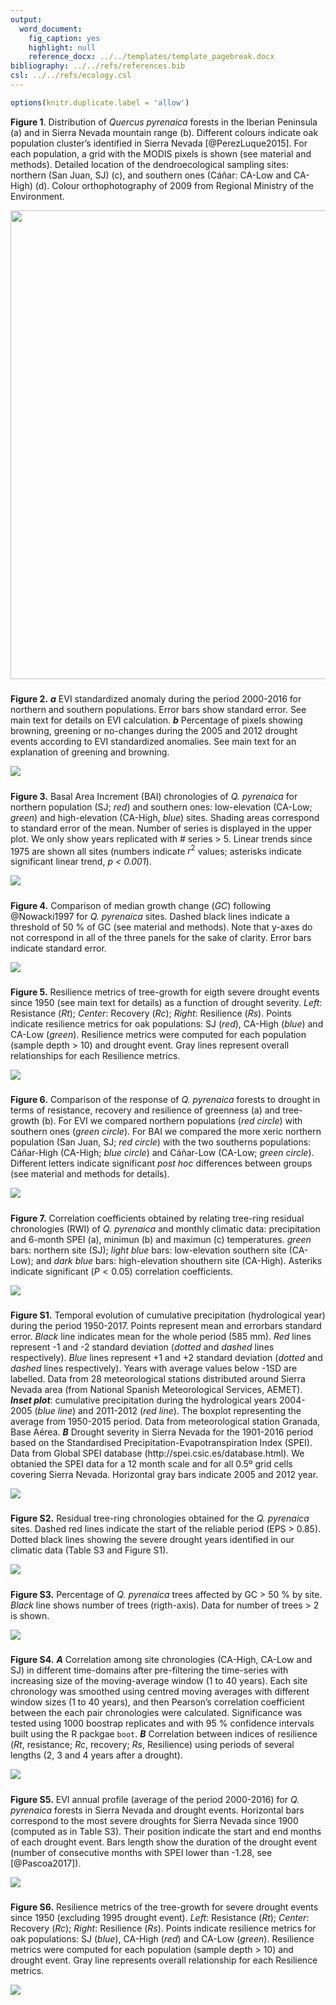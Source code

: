 ```yaml
---
output:
  word_document:
    fig_caption: yes
    highlight: null
    reference_docx: ../../templates/template_pagebreak.docx
bibliography: ../../refs/references.bib
csl: ../../refs/ecology.csl
---
```



```r
options(knitr.duplicate.label = 'allow')
```

**Figure 1**. Distribution of *Quercus pyrenaica* forests in the Iberian Peninsula (a) and in Sierra Nevada mountain range (b). Different colours indicate oak population cluster's identified in Sierra Nevada [@PerezLuque2015]. For each population, a grid with the MODIS pixels is shown (see material and methods). Detailed location of the dendroecological sampling sites: northern (San Juan, SJ) (c), and southern ones (Cáñar: CA-Low and CA-High) (d). Colour orthophotography of 2009 from Regional Ministry of the Environment.

![](../../out/fig/geomap/mapa_situacion_v2.jpg){height=750px}

##### 

**Figure 2.** ***a*** EVI standardized anomaly during the period 2000-2016 for northern and southern populations. Error bars show standard error. See main text for details on EVI calculation. ***b*** Percentage of pixels showing browning, greening or no-changes during the 2005 and 2012 drought events according to EVI standardized anomalies. See main text for an explanation of greening and browning. 

![](../../man/figures/svg/fig_2ab.jpg)


##### 

**Figure 3.** Basal Area Increment (BAI) chronologies of *Q. pyrenaica* for northern population (SJ; *red*) and southern ones: low-elevation (CA-Low; *green*) and high-elevation (CA-High, *blue*) sites. Shading areas correspond to standard error of the mean. Number of series is displayed in the upper plot. We only show years replicated with # series > 5. Linear trends since 1975 are shown all sites (numbers indicate $r^2$ values; asterisks indicate significant linear trend, *p < 0.001*).


![](../../man/figures/svg/fig_4.jpg)

##### 

**Figure 4.** Comparison of median growth change ($GC$) following @Nowacki1997 for *Q. pyrenaica* sites. Dashed black lines indicate a threshold of 50 % of GC (see material and methods). Note that y-axes do not correspond in all of the three panels for the sake of clarity. Error bars indicate standard error. 

![](../../man/figures/svg/fig_5.jpg)

#####

**Figure 5.** Resilience metrics of tree-growth for eigth severe drought events since 1950 (see main text for details) as a function of drought severity. *Left*: Resistance (*Rt*); *Center*: Recovery (*Rc*); *Right*: Resilience (*Rs*). Points indicate resilience metrics for oak populations: SJ (*red*), CA-High (*blue*) and CA-Low (*green*). Resilience metrics were computed for each population (sample depth > 10) and drought event. Gray lines represent overall relationships for each Resilience metrics.

![](../../man/figures/svg/fig_6.jpg)

#####

**Figure 6.** Comparison of the response of  *Q. pyrenaica* forests to drought in terms of resistance, recovery and resilience of greenness (a) and tree-growth (b). For EVI we compared northern populations (*red circle*) with southern ones (*green circle*). For BAI we compared the more xeric northern population (San Juan, SJ; *red circle*) with the two southerns populations: Cáñar-High (CA-High; *blue circle*) and Cáñar-Low (CA-Low; *green circle*). Different letters indicate significant *post hoc* differences between groups (see material and methods for details). 

![](../../man/figures/svg/fig_7.jpg)

#####

**Figure 7.** Correlation coefficients obtained by relating tree-ring residual chronologies (RWI) of *Q. pyrenaica* and monthly climatic data: precipitation and 6-month SPEI (a), minimun (b) and maximun (c) temperatures. *green* bars: northern site (SJ); *light blue* bars: low-elevation southern site (CA-Low); and *dark blue* bars: high-elevation shouthern site (CA-High). Asteriks indicate significant ($P < 0.05$) correlation coefficients. 

![](../../man/figures/svg/fig_8.jpg)

##### 

**Figure S1.** Temporal evolution of cumulative precipitation (hydrological year) during the period 1950-2017. Points represent mean and errorbars standard error. *Black* line indicates mean for the whole period (585 mm). *Red* lines represent -1 and -2 standard deviation (*dotted* and *dashed* lines respectively). *Blue* lines represent +1 and +2 standard deviation (*dotted* and *dashed* lines respectively). Years with average values below -1SD are labelled. Data from 28 meteorological stations distributed around Sierra Nevada area (from National Spanish Meteorological Services, AEMET). ***Inset plot***: cumulative precipitation during the hydrological years 2004-2005 (*blue line*) and 2011-2012 (*red line*). The boxplot representing the average from 1950-2015 period. Data from meteorological station Granada, Base Aérea. ***B*** Drought severity in Sierra Nevada for the 1901-2016 period based on the Standardised Precipitation-Evapotranspiration Index (SPEI). Data from Global SPEI database (http://spei.csic.es/database.html). We obtanied the SPEI data for a 12 month scale and for all 0.5º grid cells covering Sierra Nevada. Horizontal gray bars indicate 2005 and 2012 year. 


![](../../man/figures/svg/fig_s1ab.jpg)

##### 

**Figure S2.** Residual tree-ring chronologies obtained for the *Q. pyrenaica* sites. Dashed red lines indicate the start of the reliable period (EPS > 0.85). Dotted black lines showing the severe drought years identified in our climatic data (Table S3 and Figure S1). 

![](../../man/figures/svg/fig_s3.jpg)


##### 

**Figure S3.** Percentage of *Q. pyrenaica* trees affected by GC > 50 % by site. *Black* line shows number of trees (rigth-axis). Data for number of trees > 2 is shown. 

![](../../man/figures/svg/fig_s4.jpg)


##### 

**Figure S4.** ***A*** Correlation among site chronologies (CA-High, CA-Low and SJ) in different time-domains after pre-filtering the time-series with increasing size of the moving-average window (1 to 40 years). Each site chronology was smoothed using centred moving averages with different window sizes (1 to 40 years), and then Pearson's correlation coefficient between the each pair chronologies were calculated. Significance was tested using 1000 boostrap replicates and with 95 % confidence intervals built using the R packgae `boot`. ***B*** Correlation between indices of resilience (*Rt*, resistance; *Rc*, recovery; *Rs*, Resilience) using periods of several lengths (2, 3 and 4 years after a drought).

![](../../man/figures/svg/fig_s4ab.jpg)

##### 
**Figure S5.** EVI annual profile (average of the period 2000-2016) for *Q. pyrenaica* forests in Sierra Nevada and drought events. Horizontal bars correspond to the most severe droughts for Sierra Nevada since 1900 (computed as in Table S3). Their position indicate the start and end months of each drought event. Bars length show the duration of the drought event (number of consecutive months with SPEI lower than -1.28, see [@Pascoa2017]). 

![](../../man/figures/svg/fig_s7.jpg)

##### 

**Figure S6.** Resilience metrics of the tree-growth for severe drought events since 1950 (excluding 1995 drought event). *Left*: Resistance (*Rt*); *Center*: Recovery (*Rc*); *Right*: Resilience (*Rs*). Points indicate resilience metrics for oak populations: SJ (*blue*), CA-High (*red*) and CA-Low (*green*). Resilience metrics were computed for each population (sample depth > 10) and drought event. Gray line represents overall relationship for each Resilience metrics.

![](../../man/figures/svg/fig_s8.jpg)
